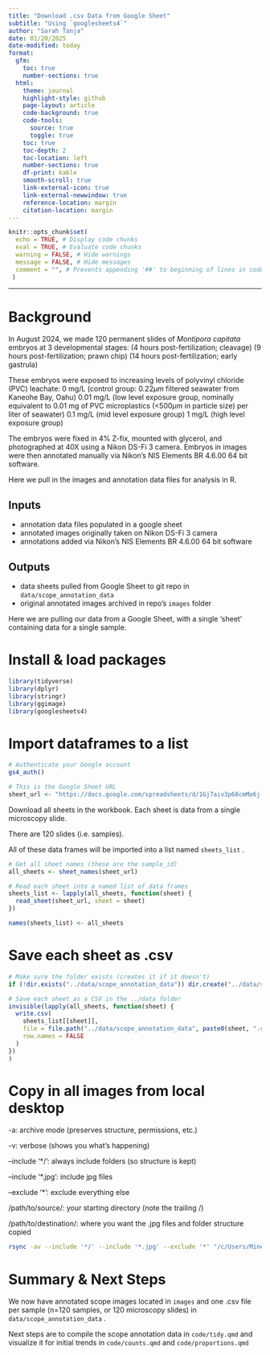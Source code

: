 ```yaml
---
title: "Download .csv Data from Google Sheet"
subtitle: "Using `googlesheets4`"
author: "Sarah Tanja"
date: 01/20/2025
date-modified: today
format:
  gfm: 
    toc: true
    number-sections: true
  html:
    theme: journal
    highlight-style: github
    page-layout: article
    code-background: true
    code-tools: 
      source: true
      toggle: true
    toc: true
    toc-depth: 2
    toc-location: left
    number-sections: true
    df-print: kable
    smooth-scroll: true
    link-external-icon: true
    link-external-newwindow: true
    reference-location: margin
    citation-location: margin
---
```


```r
knitr::opts_chunk$set(
  echo = TRUE, # Display code chunks
  eval = TRUE, # Evaluate code chunks
  warning = FALSE, # Hide warnings
  message = FALSE, # Hide messages
  comment = "", # Prevents appending '##' to beginning of lines in code output)
 )        
```

------------------------------------------------------------------------
# Background
In August 2024, we made 120 permanent slides of *Montipora capitata* embryos at 3 developmental stages:
(4 hours post-fertilization; cleavage) 
(9 hours post-fertilization; prawn chip)
(14 hours post-fertilization; early gastrula)

These embryos were exposed to increasing levels of polyvinyl chloride (PVC) leachate:
0 mg/L (control group: 0.22$\mu m$ filtered seawater from Kaneohe Bay, Oahu)
0.01 mg/L (low level exposure group, nominally equivalent to 0.01 mg of PVC microplastics (<500$\mu m$ in particle size) per liter of seawater)
0.1 mg/L (mid level exposure group)
1 mg/L (high level exposure group)

The embryos were fixed in 4% Z-fix, mounted with glycerol, and photographed at 40X using a Nikon DS-Fi 3 camera.
Embryos in images were then annotated manually via Nikon's NIS Elements BR 4.6.00 64 bit software.

Here we pull in the images and annotation data files for analysis in R. 

## Inputs
- annotation data files populated in a google sheet
- annotated images originally taken on Nikon DS-Fi 3 camera
- annotations added via Nikon's NIS Elements BR 4.6.00 64 bit software

## Outputs
- data sheets pulled from Google Sheet to git repo in `data/scope_annotation_data`
- original annotated images archived in repo's `images` folder 

Here we are pulling our data from a Google Sheet, with a single 'sheet' containing data for a single sample.

# Install & load packages

```r
library(tidyverse)
library(dplyr)
library(stringr)
library(ggimage)
library(googlesheets4)
```

# Import dataframes to a list
```r
# Authenticate your Google account
gs4_auth()
```

```r
# This is the Google Sheet URL
sheet_url <- "https://docs.google.com/spreadsheets/d/1Gj7aiv3p68cmMo6j-T_U_r57rQo8CoIWyrbhQE7Jt0g/edit?gid=1617870343#gid=1617870343"
```

Download all sheets in the workbook. Each sheet is data from a single microscopy slide.

There are 120 slides (i.e. samples).

All of these data frames will be imported into a list named `sheets_list` .

```r
# Get all sheet names (these are the sample_id)
all_sheets <- sheet_names(sheet_url)

# Read each sheet into a named list of data frames
sheets_list <- lapply(all_sheets, function(sheet) {
  read_sheet(sheet_url, sheet = sheet)
})

names(sheets_list) <- all_sheets

```

# Save each sheet as .csv

```r
# Make sure the folder exists (creates it if it doesn't)
if (!dir.exists("../data/scope_annotation_data")) dir.create("../data/scope_annotation_data", recursive = TRUE)

# Save each sheet as a CSV in the ../data folder
invisible(lapply(all_sheets, function(sheet) {
  write.csv(
    sheets_list[[sheet]],
    file = file.path("../data/scope_annotation_data", paste0(sheet, ".csv")),
    row.names = FALSE
  )
})
)
```

# Copy in all images from local desktop

-a: archive mode (preserves structure, permissions, etc.)

-v: verbose (shows you what’s happening)

--include '\*/': always include folders (so structure is kept)

--include '\*.jpg': include jpg files

--exclude '\*': exclude everything else

/path/to/source/: your starting directory (note the trailing /)

/path/to/destination/: where you want the .jpg files and folder structure copied

```bash
rsync -av --include '*/' --include '*.jpg' --exclude '*' "/c/Users/Minerva/Desktop/coral-embryo-leachate-scope-pics/" "/c/Users/Minerva/Documents/GitHub/coral-embryo-scope/images/"
```

# Summary & Next Steps

We now have annotated scope images located in `images` and one .csv file per sample (n=120 samples, or 120 microscopy slides) in `data/scope_annotation_data` .

Next steps are to compile the scope annotation data in `code/tidy.qmd` and visualize it for initial trends in `code/counts.qmd` and `code/proportions.qmd`
